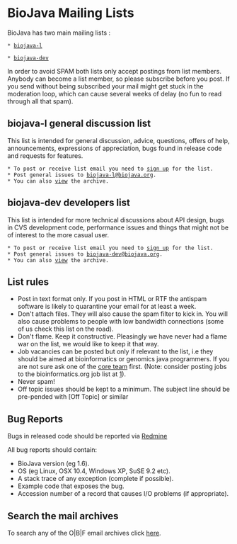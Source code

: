 = BioJava Mailing Lists =

BioJava has two main mailing lists :
 
 * [http://lists.open-bio.org/mailman/listinfo/biojava-l biojava-l]

 * [http://lists.open-bio.org/mailman/listinfo/biojava-dev biojava-dev]

<!-- disable until server has been fixed
 * [http://www.biojava.org/mailman/listinfo/biojava-l biojava-l]
 * [http://www.biojava.org/mailman/listinfo/biojava-dev biojava-dev]
  -->


In order to avoid SPAM both lists only accept postings from list members. Anybody can become a list member, so please subscribe before you post. If you send without being subscribed your mail might get stuck in the moderation loop, which can cause several weeks of delay (no fun to read through all that spam).

== biojava-l general discussion list ==
This list is intended for general discussion, advice, questions, offers of help, announcements, expressions of appreciation, bugs found in release code and requests for features.

 * To post or receive list email you need to [http://www.biojava.org/mailman/listinfo/biojava-l sign up] for the list.
 * Post general issues to [mailto:biojava-l@biojava.org biojava-l@biojava.org].
 * You can also [http://www.biojava.org/pipermail/biojava-l view] the archive.

== biojava-dev developers list ==
This list is intended for more technical discussions about API design, bugs in CVS development code, performance issues and things that might not be of interest to the more casual user.

 * To post or receive list email you need to [http://www.biojava.org/mailman/listinfo/biojava-dev sign up] for the list.
 * Post general issues to [mailto:biojava-dev@biojava.org biojava-dev@biojava.org].
 * You can also [http://www.biojava.org/pipermail/biojava-dev view] the archive.

== List rules ==
* Post in text format only. If you post in HTML or RTF the antispam software is likely to quarantine your email for at least a week.
* Don't attach files. They will also cause the spam filter to kick in. You will also cause problems to people with low bandwidth connections (some of us check this list on the road).
* Don't flame. Keep it constructive. Pleasingly we have never had a flame war on the list, we would like to keep it that way.
* Job vacancies can be posted but only if relevant to the list, i.e they should be aimed at bioinformatics or genomics java programmers. If you are not sure ask one of the [[Core  Team|core team]] first. (Note: consider posting jobs to the bioinformatics.org job list at [http://www.bioinformatics.org/jobs/]).
* Never spam!
* Off topic issues should be kept to a minimum. The subject line should be pre-pended with [Off Topic] or similar

== Bug Reports ==
Bugs in released code should be reported via [https://redmine.open-bio.org Redmine]

All bug reports should contain:
* BioJava version (eg 1.6).
* OS (eg Linux, OSX 10.4, Windows XP, SuSE 9.2 etc).
* A stack trace of any exception (complete if possible).
* Example code that exposes the bug.
* Accession number of a record that causes I/O problems (if appropriate).

== Search the mail archives ==
To search any of the O|B|F email archives click [http://search.open-bio.org here].